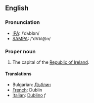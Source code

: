 ==English==
===Pronunciation===
*[[w:IPA|IPA]]: /ˈdʌblən/
*[[w:SAMPA|SAMPA]]: /'dVbl@n/

===Proper noun===

#The capital of the [[Republic of Ireland]].

====Translations====
*Bulgarian: [[Дъблин]]
*[[French]]: Dublin
*[[Italian]]: [[Dublino]] ''f''